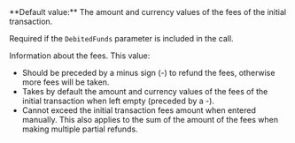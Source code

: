   

  

  
<ParamField body="Fees" type="object" >   
**Default value:** The amount and currency values of the fees of the initial transaction.

Required if the `DebitedFunds` parameter is included in the call.

Information about the fees. This value:  
- Should be preceded by a minus sign (-) to refund the fees, otherwise more fees will be taken.  
- Takes by default the amount and currency values of the fees of the initial transaction when left empty (preceded by a -).  
- Cannot exceed the initial transaction fees amount when entered manually. This also applies to the sum of the amount of the fees when making multiple partial refunds.   

<Expandable title="properties">  
<Amount1 />  
  
<Currency14 />  
  

</Expandable> 
</ParamField>